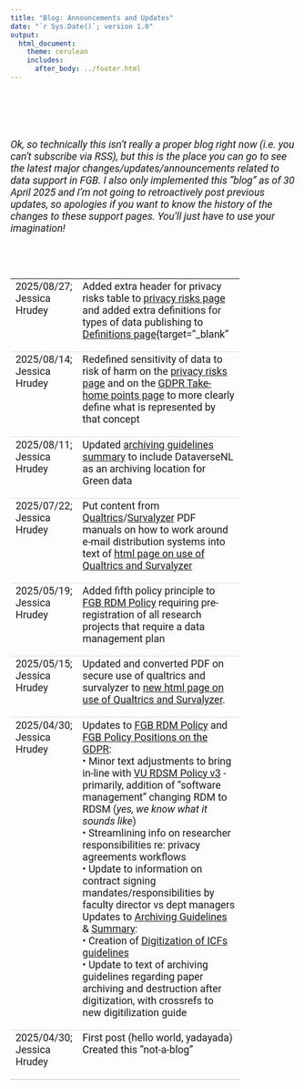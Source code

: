 ```yaml
---
title: "Blog: Announcements and Updates"
date: "`r Sys.Date()`; version 1.0"
output: 
  html_document:
    theme: cerulean
    includes: 
      after_body: ../footer.html
---
```


<style type="text/css">

/* need to ensure all text is in Roboto so as to be in-line with VU house style*/

body {
  font-family: 'Roboto', sans-serif;
}

.main-container {
  max-width: 80%;
  margin-left: auto;
  margin-right: auto;
  padding-top: 5%;
  padding-bottom: 30%;
  padding-right: 10%;
  padding-left: 10%;
}

h1.title {
  font-size: 28px;
  text-align: center;
}

h4.date { /* this is to affect the size of the date text in the YAML when it prints in html  */
  font-size: 20px;
  text-align: center;
}

p, summary {
  font-size: 18px;
}

li {
  font-size: 18px;
  margin: 5px;
}

table {
  width: 80%;
}

table, td { 
  vertical-align: top;
  text-align: left;
  border-bottom: 1px solid #ddd;
  font-size: 18px;
}


table tr td:first-of-type {
    width: 20%;
    padding-bottom: 20px;
}
table tr td:nth-of-type(2) {
    width: 80%;
    padding-bottom: 20px;
}

</style>

\
\
\


*Ok, so technically this isn't really a proper blog right now (i.e. you can't subscribe via RSS), but this is the place you can go to see the latest major changes/updates/announcements related to data support in FGB. I also only implemented this "blog" as of 30 April 2025 and I'm not going to retroactively post previous updates, so apologies if you want to know the history of the changes to these support pages. You'll just have to use your imagination!*

\
\

| | |
| -- | ----------------------- |
| 2025/08/27; Jessica Hrudey | Added extra header for privacy risks table to [privacy risks page](../Security/PrivacyRisks.html){target="_blank"} and added extra definitions for types of data publishing to [Definitions page](../rdm/definitions/Definitions.html){target="_blank" |}
| 2025/08/14; Jessica Hrudey | Redefined sensitivity of data to risk of harm on the [privacy risks page](../Security/PrivacyRisks.html){target="_blank"} and on the [GDPR Take-home points page](../legal/GDPRBasics.html){target="_blank"} to more clearly define what is represented by that concept |
| 2025/08/11; Jessica Hrudey | Updated [archiving guidelines summary](../rdm/archiving/ArchivingGuidelinesSummary.html){target="_blank"} to include DataverseNL as an archiving location for Green data |
| 2025/07/22; Jessica Hrudey | Put content from [Qualtrics](https://fgbto3-web.labs.vu.nl/rdm/Images/SendingSurveysinQualtricsWithoutUploadingEmails.pdf){target="_blank"}/[Survalyzer](https://fgbto3-web.labs.vu.nl/rdm/Images/SendingSurveysinSurvalyzerWithoutUploadingEmails.pdf){target="_blank"} PDF manuals on how to work around e-mail distribution systems into text of [html page on use of Qualtrics and Survalyzer](../rdm/tools/SecureUseOfQuestionnaireTools.html){target="_blank"} |
| 2025/05/19; Jessica Hrudey | Added fifth policy principle to [FGB RDM Policy](../Policies/FGB_RDM_Policy.html){target="_blank"} requiring pre-registration of all research projects that require a data management plan |
| 2025/05/15; Jessica Hrudey | Updated and converted PDF on secure use of qualtrics and survalyzer to [new html page on use of Qualtrics and Survalyzer](../rdm/tools/SecureUseOfQuestionnaireTools.html){target="_blank"}.
| 2025/04/30; Jessica Hrudey | Updates to [FGB RDM Policy](../Policies/FGB_RDM_Policy.html){target="_blank"} and [FGB Policy Positions on the GDPR](../Policies/FGB_Policy_Positions_GDPR.html){target="_blank"}: <br>&bull; Minor text adjustments to bring in-line with [VU RDSM Policy v3](https://rdm.vu.nl/public/policies-regulations/RDSM-policy-VU-EN-v3.0.pdf){target="_blank"} - primarily, addition of "software management" changing RDM to RDSM (*yes, we know what it sounds like*) <br>&bull; Streamlining info on researcher responsibilities re: privacy agreements workflows <br>&bull; Update to information on contract signing mandates/responsibilities by faculty director vs dept managers <br> Updates to [Archiving Guidelines](../rdm/archiving/ArchivingGuidelinesFull.html){target="_blank"} & [Summary](../rdm/archiving/ArchivingGuidelinesSummary.html){target="_blank"}: <br>&bull; Creation of [Digitization of ICFs guidelines](../rdm/archiving/DigitizingICFs.html){target="_blank"} <br>&bull; Update to text of archiving guidelines regarding paper archiving and destruction after digitization, with crossrefs to new digitilization guide |
| 2025/04/30; Jessica Hrudey | First post (hello world, yadayada) <br> Created this "not-a-blog" |
